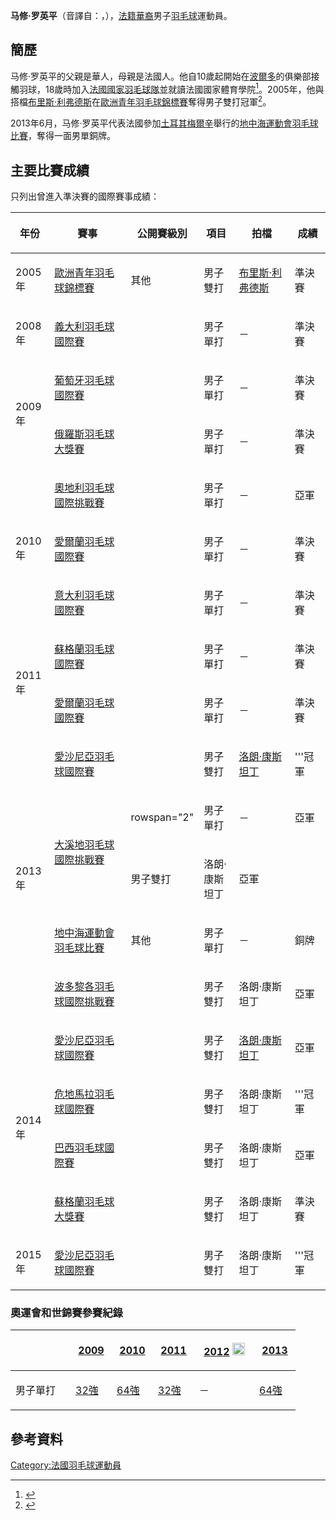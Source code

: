 {{noteTA|G1=Badminton}}
{{Infobox 羽球選手
| playername              = 马修·罗英平<br/>{{lang|fr|Matthieu Lo Ying Ping}}
| image                   =
| size                    = 
| caption                 = 
| birth_name              = 
| date_of_birth           = {{birth_date_and_age|1986|8|3}}
| place_of_birth          = 
| height                  = 
| weight                  = 
| event                   = 男子單打、男子雙打
| country                 = {{FRA}}
| years_started           = 
| handedness              = 
| coach                   = 
| highest_ranking         = 第36位（男單）
| date_of_highest_ranking = 2010年6月10日<ref name="ranking">{{en}}[http://bwf.tournamentsoftware.com/ranking/player.aspx?id=1507&player=108280 BWF World Ranking - Ranking of Matthieu LO YING PING (53011)]</ref>
| current_ranking         = 沒有排名
| played                  = 141勝–134負（男單）<br/>58勝–49負（男雙）<br/>2勝–6負（混雙）
| titles                  = 
| bwf_profile             = C4239B0F-97D0-442B-A6DD-20DFA53394EA
| bwf_id                  = 53011
| updated                 = 2014年5月11日
| medaltemplates          =
{{MedalSport | 男子[[羽毛球|羽毛球]]}}
{{MedalCountry | {{FRA}}}}
{{MedalCompetition | [[地中海運動會|地中海運動會]]}}
{{MedalBronze| [[2013年地中海運動會|2013年 梅爾辛]] | [[2013年地中海運動會羽毛球比賽|男子單打]] }}
{{MedalCompetition | [[歐洲青年羽毛球錦標賽|歐洲青年羽毛球錦標賽]]}}
{{MedalBronze| [[2005年歐洲青年羽毛球錦標賽|2005年 斯海爾托亨博斯]] | 男子雙打 }}
}}
'''马修·罗英平'''（音譯自：{{lang|fr|'''Matthieu Lo Ying Ping'''}}，{{bd|1986年|8月3日}}），[[華裔法國人|法籍華裔]]男子[[羽毛球|羽毛球]]運動員。

==簡歷==
马修·罗英平的父親是華人，母親是法國人。他自10歲起開始在[[波爾多|波爾多]]的俱樂部接觸羽球，18歲時加入[[法國國家羽毛球隊|法國國家羽毛球隊]]並就讀法國國家體育學院<ref>{{en}}{{cite web|url=https://www.artengo.co.uk/matthieu-lo-ying-ping-bp_19266|title=Matthieu Lo Ying Ping|publisher=[[迪卡侬|迪卡侬]]|accessdate=2019-01-12|deadurl=no|archiveurl=https://web.archive.org/web/20181009211600/https://www.artengo.co.uk/matthieu-lo-ying-ping-bp_19266|archivedate=2018-10-09}}</ref>。2005年，他與搭檔[[布里斯·利弗德斯|布里斯·利弗德斯]]在[[2005年歐洲青年羽毛球錦標賽|歐洲青年羽毛球錦標賽]]奪得男子雙打冠軍<ref>{{en}}{{cite web|url=http://badmintoneurope.com/cms/?&pageid=6079|title=EUROPEAN JUNIOR CHAMPIONSHIPS, INDIVIDUALS|accessdate=2019-01-12|publisher=Badminton Europe|deadurl=no|archiveurl=https://web.archive.org/web/20180928172654/http://badmintoneurope.com/cms/?&pageid=6079|archivedate=2018-09-28}}</ref>。

2013年6月，马修·罗英平代表法國參加[[土耳其|土耳其]][[梅爾辛|梅爾辛]]舉行的[[2013年地中海運動會|地中海運動會]][[2013年地中海運動會羽毛球比賽|羽毛球比賽]]，奪得一面男單銅牌。

==主要比賽成績==
只列出曾進入準決賽的國際賽事成績：
{| class=wikitable style="text-align:center; font-size:small;" 
!width="50"|年份
!width="180"|賽事
!width="80"|公開賽級別
!width="60"|項目
!width="120"|拍檔
!width="50"|成績
|-
!rowspan="1"|2005年
|[[2005年歐洲青年羽毛球錦標賽|歐洲青年羽毛球錦標賽]]
|其他
|男子雙打
|[[布里斯·利弗德斯|布里斯·利弗德斯]]
|bgcolor="#b8860b"|準決賽
|-
!rowspan="1"|2008年
|[[2008年義大利羽毛球國際賽|義大利羽毛球國際賽]]
|{{BWFIC}}
|男子單打
|－
|bgcolor="#b8860b"|準決賽
|-
!rowspan="2"|2009年
|[[2009年葡萄牙羽毛球國際賽|葡萄牙羽毛球國際賽]]
|{{BWFIS}}
|男子單打
|－
|bgcolor="#b8860b"|準決賽
|-
|[[2009年俄羅斯羽毛球大獎賽|俄羅斯羽毛球大獎賽]]
|{{BWFGP}}
|男子單打
|－
|bgcolor="#b8860b"|準決賽
|-
!rowspan="3"|2010年
|[[2010年奧地利羽毛球國際挑戰賽|奧地利羽毛球國際挑戰賽]]
|{{BWFIC}}
|男子單打
|－
|bgcolor="silver"|亞軍
|-
|[[2010年愛爾蘭羽毛球國際賽|愛爾蘭羽毛球國際賽]]
|{{BWFIS}}
|男子單打
|－
|bgcolor="#b8860b"|準決賽
|-
|[[2010年意大利羽毛球國際賽|意大利羽毛球國際賽]]
|{{BWFIC}}
|男子單打
|－
|bgcolor="#b8860b"|準決賽
|-
!rowspan="2"|2011年
|[[2011年蘇格蘭羽毛球國際賽|蘇格蘭羽毛球國際賽]]
|{{BWFIC}}
|男子單打
|－
|bgcolor="#b8860b"|準決賽
|-
|[[2011年愛爾蘭羽毛球國際賽|愛爾蘭羽毛球國際賽]]
|{{BWFIS}}
|男子單打
|－
|bgcolor="#b8860b"|準決賽
|-
!rowspan="5"|2013年
|[[2013年愛沙尼亞羽毛球國際賽|愛沙尼亞羽毛球國際賽]]
|{{BWFIS}}
|男子雙打
|[[洛朗·康斯坦丁|洛朗·康斯坦丁]]
|bgcolor="gold"|'''冠軍
|-
|rowspan="2"|[[2013年大溪地羽毛球國際挑戰賽|大溪地羽毛球國際挑戰賽]]
|rowspan="2" {{BWFIC}}
|男子單打
|－
|bgcolor="silver"|亞軍
|-
|男子雙打
|洛朗·康斯坦丁
|bgcolor="silver"|亞軍
|-
|[[2013年地中海運動會羽毛球比賽|地中海運動會羽毛球比賽]]
|其他
|男子單打
|－
|bgcolor="#b8860b"|銅牌
|-
|[[2013年波多黎各羽毛球國際挑戰賽|波多黎各羽毛球國際挑戰賽]]
|{{BWFIC}}
|男子雙打
|洛朗·康斯坦丁
|bgcolor="silver"|亞軍
|-
!rowspan="4"|2014年
|[[2014年愛沙尼亞羽毛球國際賽|愛沙尼亞羽毛球國際賽]]
|{{BWFIS}}
|男子雙打
|[[洛朗·康斯坦丁|洛朗·康斯坦丁]]
|bgcolor="silver"|亞軍
|-
|[[2014年危地馬拉羽毛球國際賽|危地馬拉羽毛球國際賽]]
|{{BWFIC}}
|男子雙打
|洛朗·康斯坦丁
|bgcolor="gold"|'''冠軍
|-
|[[2014年巴西羽毛球國際賽|巴西羽毛球國際賽]]
|{{BWFIC}}
|男子雙打
|洛朗·康斯坦丁
|bgcolor="silver"|亞軍
|-
|[[2014年蘇格蘭羽毛球大獎賽|蘇格蘭羽毛球大獎賽]]
|{{BWFGP}}
|男子雙打
|洛朗·康斯坦丁
|bgcolor="#b8860b"|準決賽
|-
!rowspan="1"|2015年
|[[2015年愛沙尼亞羽毛球國際賽|愛沙尼亞羽毛球國際賽]]
|{{BWFIS}}
|男子雙打
|洛朗·康斯坦丁
|bgcolor="gold"|'''冠軍
|}
{{BWF賽事級別索引}}

===奧運會和世錦賽參賽紀錄===
{| class=wikitable style="text-align:center; font-size:small;" 
!
!width="50"|[[2009年世界羽毛球錦標賽|2009]]
!width="50"|[[2010年世界羽毛球錦標賽|2010]]
!width="50"|[[2011年世界羽毛球錦標賽|2011]]
!width="80"|[[2012年夏季奧林匹克運動會羽毛球比賽|2012]] [[File:Olympic_rings_without_rims.svg|20px]]
!width="50"|[[2013年世界羽毛球錦標賽|2013]]
|-
!width="80"|男子單打
|[[2009年世界羽毛球錦標賽男子單打項目|32強]]
|[[2010年世界羽毛球錦標賽男子單打項目|64強]]
|[[2011年世界羽毛球錦標賽男子單打項目|32強]]
|－
|[[2013年世界羽毛球錦標賽男子單打項目|64強]]
|}

==參考資料==
{{Reflist}}

{{DEFAULTSORT:Lo Ying Ping, Matthieu}}
[[Category:法國羽毛球運動員|Category:法國羽毛球運動員]]
